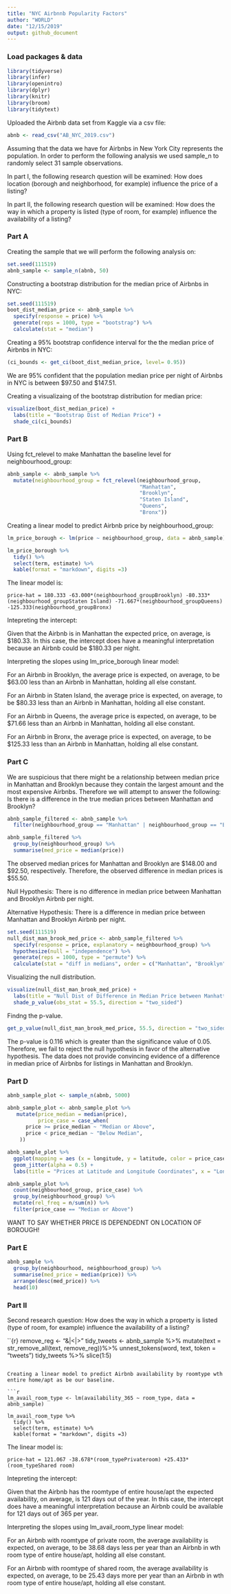 ```yaml
---
title: "NYC Airbnnb Popularity Factors"
author: "WORLD"
date: "12/15/2019"
output: github_document
---
```

    
### Load packages & data 

```r
library(tidyverse) 
library(infer)
library(openintro)
library(dplyr)
library(knitr)
library(broom)
library(tidytext)
```

Uploaded the Airbnb data set from Kaggle via a csv file:

```r
abnb <- read_csv("AB_NYC_2019.csv")
```

Assuming that the data we have for Airbnbs in New York City represents the population. In order to perform the following analysis we used sample_n to randomly select 31 sample observations.

In part I, the following research question will be examined: How does location (borough and neighborhood, for example) influence the price of a listing?

In part II, the following research question will be examined: How does the way in which a property is listed (type of room, for example) influence the availability of a listing?

### Part A

Creating the sample that we will perform the following analysis on:

```r
set.seed(111519)
abnb_sample <- sample_n(abnb, 50)
```

Constructing a bootstrap distribution for the median price of Airbnbs in NYC:

```r
set.seed(111519)
boot_dist_median_price <- abnb_sample %>%
  specify(response = price) %>%
  generate(reps = 1000, type = "bootstrap") %>%
  calculate(stat = "median")
```

Creating a 95% bootstrap confidence interval for the the median price of Airbnbs in NYC:

```r
(ci_bounds <- get_ci(boot_dist_median_price, level= 0.95))
```

We are 95% confident that the population median price per night of Airbnbs in NYC is between $97.50 and $147.51.

Creating a visualizaing of the bootstrap distribution for median price:

```r
visualize(boot_dist_median_price) + 
  labs(title = "Bootstrap Dist of Median Price") +
  shade_ci(ci_bounds)
```

### Part B

Using fct_relevel to make Manhattan the baseline level for neighbourhood_group:

```r
abnb_sample <- abnb_sample %>%
  mutate(neighbourhood_group = fct_relevel(neighbourhood_group, 
                                           "Manhattan", 
                                           "Brooklyn",
                                           "Staten Island",
                                           "Queens",
                                           "Bronx"))
```

Creating a linear model to predict Airbnb price by neighbourhood_group:

```r
lm_price_borough <- lm(price ~ neighbourhood_group, data = abnb_sample)

lm_price_borough %>% 
  tidy() %>% 
  select(term, estimate) %>%
  kable(format = "markdown", digits =3)

```

The linear model is:

`price-hat = 180.333 -63.000*(neighbourhood_groupBrooklyn) -80.333*(neighbourhood_groupStaten Island) -71.667*(neighbourhood_groupQueens) -125.333(neighbourhood_groupBronx)`

Intepreting the intercept:

Given that the Airbnb is in Manhattan the expected price, on average, is $180.33. In this case, the intercept does have a meaningful interpretation because an Airbnb could be $180.33 per night.

Interpreting the slopes using lm_price_borough linear model:

For an Airbnb in Brooklyn, the average price is expected, on average, to be $63.00 less than an Airbnb in Manhattan, holding all else constant.

For an Airbnb in Staten Island, the average price is expected, on average, to be $80.33 less than an Airbnb in Manhattan, holding all else constant.

For an Airbnb in Queens, the average price is expected, on average, to be $71.66 less than an Airbnb in Manhattan, holding all else constant.

For an Airbnb in Bronx, the average price is expected, on average, to be $125.33 less than an Airbnb in Manhattan, holding all else constant.

### Part C

We are suspicious that there might be a relationship between median price in Manhattan and Brooklyn because they contain the largest amount and the most expensive Airbnbs. Therefore we will attempt to answer the following: Is there is a difference in the true median prices between Manhattan and Brooklyn?

```r
abnb_sample_filtered <- abnb_sample %>%
  filter(neighbourhood_group == "Manhattan" | neighbourhood_group == "Brooklyn")
```

```r
abnb_sample_filtered %>%
  group_by(neighbourhood_group) %>%
  summarise(med_price = median(price))
```

The observed median prices for Manhattan and Brooklyn are $148.00 and $92.50, respectively. Therefore, the observed difference in median prices is $55.50.

Null Hypothesis: There is no difference in median price between Manhattan and Brooklyn Airbnb per night.

Alternative Hypothesis: There is a difference in median price between Manhattan and Brooklyn Airbnb per night.

```r
set.seed(111519)
null_dist_man_brook_med_price <- abnb_sample_filtered %>%
  specify(response = price, explanatory = neighbourhood_group) %>%
  hypothesize(null = "independence") %>%
  generate(reps = 1000, type = "permute") %>%
  calculate(stat = "diff in medians", order = c("Manhattan", "Brooklyn"))

```

Visualizing the null distribution.

```r
visualize(null_dist_man_brook_med_price) + 
  labs(title = "Null Dist of Difference in Median Price between Manhattan and Brooklyn") +
  shade_p_value(obs_stat = 55.5, direction = "two_sided")
```

Findng the p-value.

```r
get_p_value(null_dist_man_brook_med_price, 55.5, direction = "two_sided")
```

The p-value is 0.116 which is greater than the significance value of 0.05. Therefore, we fail to reject the null hypothesis in favor of the alternative hypothesis. The data does not provide convincing evidence of a difference in median price of Airbnbs for listings in Manhattan and Brooklyn.

### Part D

```r
abnb_sample_plot <- sample_n(abnb, 5000)
```

```r
abnb_sample_plot <- abnb_sample_plot %>%
   mutate(price_median = median(price), 
          price_case = case_when(
      price >= price_median ~ "Median or Above",
      price < price_median ~ "Below Median", 
    ))
```

```r
abnb_sample_plot %>%
  ggplot(mapping = aes (x = longitude, y = latitude, color = price_case)) +
  geom_jitter(alpha = 0.5) +
  labs(title = "Prices at Latitude and Longitude Coordinates", x = "Longitude", y = "Latitude", color = "Price Case")
```

```r
abnb_sample_plot %>%
  count(neighbourhood_group, price_case) %>%
  group_by(neighbourhood_group) %>%
  mutate(rel_freq = n/sum(n)) %>%
  filter(price_case == "Median or Above")
```

WANT TO SAY WHETHER PRICE IS DEPENDEDNT ON LOCATION OF BOROUGH!

### Part E

```r
abnb_sample %>%
  group_by(neighbourhood, neighbourhood_group) %>%
  summarise(med_price = median(price)) %>%
  arrange(desc(med_price)) %>%
  head(10)
```



### Part II
Second research question: How does the way in which a property is listed (type of room, for example) influence the availability of a listing?


``{r}
remove_reg <- "&amp;|&lt;|&gt;"
tidy_tweets <- abnb_sample %>%
  mutate(text = str_remove_all(text, remove_reg))%>%
  unnest_tokens(word, text, token = "tweets")
tidy_tweets %>% slice(1:5)
```

Creating a linear model to predict Airbnb availability by roomtype wth entire home/apt as be our baseline.

```r
lm_avail_room_type <- lm(availability_365 ~ room_type, data = abnb_sample)

lm_avail_room_type %>% 
  tidy() %>% 
  select(term, estimate) %>%
  kable(format = "markdown", digits =3)

```

The linear model is:

`price-hat = 121.067 -38.678*(room_typePrivateroom) +25.433*(room_typeShared room)`

Intepreting the intercept:

Given that the Airbnb has the roomtype of entire house/apt the expected availability, on average, is 121 days out of the year. In this case, the intercept does have a meaningful interpretation because an Airbnb could be available for 121 days out of 365 per year.

Interpreting the slopes using lm_avail_room_type linear model:

For an Airbnb with roomtype of private room, the average availability is expected, on average, to be 38.68 days less per year than an Airbnb in wth room type of entire house/apt, holding all else constant.

For an Airbnb with roomtype of shared room, the average availability is expected, on average, to be 25.43 days more per year than an Airbnb in wth room type of entire house/apt, holding all else constant.

